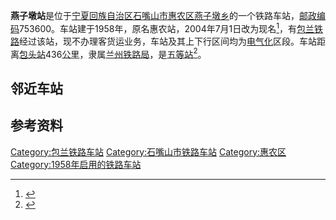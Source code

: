 {{noteTA
|1=zh-cn:始发车次; zh-hk:列車班次;
|2=zh-cn:车次; zh-hk:班次;
}}
{{Infobox China railway station
|车站名称 = 燕子墩站
|图片 = 
|图片介绍 = 
|其他名称 = 惠农站<ref>{{cite book|author=铁道部电子计算技术中心, 铁道部运输局|title=铁路车站站名代码表：TMIS使用|publisher=中国铁道出版社|location=北京|year=1998|isbn=9787113030995|pages=16}}</ref>
|车站拼音 = Yanzidun
|英文名称 = Yanzidun Railway Station
|车站代码 = 14816<ref>{{cite book|title=中华人民共和国铁路车站代码（GB/T 10302-2010）|publisher=中国标准出版社|year=2010|isbn=155066140495|ignore-isbn-error=true|pages=43}}</ref>
|电报码 = YLJ<ref>{{cite book|author=[[中华人民共和国铁道部|中华人民共和国铁道部]]|title=铁路电报站名略号（2012）|publisher=中国铁道出版社|location=北京|year=2012|unified=15113·3468|pages=153}}</ref>
|拼音码 = YZD
|车站位置 = [[宁夏回族自治区|宁夏回族自治区]][[石嘴山市|石嘴山市]][[惠农区|惠农区]][[燕子墩乡|燕子墩乡]]
|坐标 = {{coord|39.062163|N|106.558963|E|display=inline,title}}
|归属 = [[兰州铁路局|兰州铁路局]][[银川车务段|银川车务段]]
|线路 = [[包兰铁路|包兰铁路]]
|车站等级 = [[五等站_(中铁)|五等站]]
}}
'''燕子墩站'''是位于[[宁夏回族自治区|宁夏回族自治区]][[石嘴山市|石嘴山市]][[惠农区|惠农区]][[燕子墩乡|燕子墩乡]]的一个铁路车站，[[邮政编码|邮政编码]]753600。车站建于1958年，原名惠农站，2004年7月1日改为现名<ref>{{cite news|url=http://www.china.com.cn/chinese/kuaixun/725295.htm|title=站名地名要一致 八火车站更名|publisher=[[北京青年报|北京青年报]]|date=2004-12-10|accessdate=2018-11-18|archive-date=2004-12-15|archive-url=https://web.archive.org/web/20041215195908/http://www.china.com.cn/chinese/kuaixun/725295.htm|dead-url=no}}</ref>，有[[包兰铁路|包兰铁路]]经过该站，现不办理客货运业务，车站及其上下行区间均为[[电气化|电气化]]区段。车站距离[[包头站|包头站]]436[[公里|公里]]，隶属[[兰州铁路局|兰州铁路局]]，是[[五等站_(中铁)|五等站]]<ref>{{Cite book|title=中国铁路站名词典|last=[[孙本祥|孙本祥]]主编|first=|publisher=北京：[[中国铁道出版社|中国铁道出版社]]|year=2003.04|isbn=7-113-03941-3|location=|pages=618-622}}</ref>。

== 邻近车站 ==
{{start rail box|[[File:China_Railways.svg|16px]] [[中国铁路|中国铁路]]}}
{{s-inop|[[惠农站|惠农站]]<br /><s>''[[西河桥站|西河桥站]]''</s>、<s>''[[红果子站|红果子站]]''</s>、<s>''[[中庄子站|中庄子站]]''</s>(已撤销)|{{站|包头}}方向}}
{{s-line|[[包兰铁路|包兰铁路]]<br />← 27km 燕子墩站 14km →}}
{{s-inop|[[平罗站|平罗站]]<br /><s>''[[关家庄站|关家庄站]]''</s>(已撤销)|{{站|兰州}}方向}}
{{end box}}
{{石嘴山市铁路车站名称演化}}

== 参考资料 ==
{{reflist}}

{{包兰铁路}}
{{铁路车站小作品}}
{{宁夏小作品}}

[[Category:包兰铁路车站|Category:包兰铁路车站]]
[[Category:石嘴山市铁路车站|Category:石嘴山市铁路车站]]
[[Category:惠农区|Category:惠农区]]
[[Category:1958年启用的铁路车站|Category:1958年启用的铁路车站]]